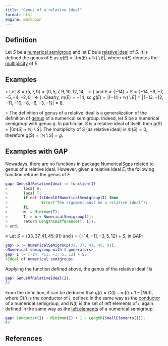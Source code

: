 ```yaml
---
title: "Genus of a relative ideal"
format: html
engine: markdown
---
```


## Definition

Let $S$ be a [numerical semigroup](../Basic-concepts/Numerical-semigroup.qmd) and let $E$ be a [relative ideal](Relative-ideal.qmd) of $S$. It is defined the genus of $E$ as $g(E) = |(m(E) + \mathbb{N}) \setminus E|$, where $m(E)$ denotes the [multiplicity](Multiplicity-ideal.qmd) of $E$.

## Examples

$\circ$ Let $S = \langle 5, 7, 9 \rangle = \{0, 5, 7, 9, 10, 12, 14, \rightarrow \}$ and $E = \{-14\} + S = \{-14, -9, -7, -5, -4, -2, 0, \rightarrow\}$. Clearly, $m(E) = -14$, so $g(E) = |(-14 + \mathbb{N}) \setminus E| = |\{-13, -12, -11, -10, -8, -6, -3, -1\}| = 8$.

$\circ$ The definition of genus of a relative ideal is a generalization of the definition of [genus](../Basic-concepts/Genus.qmd) of a numerical semigroup. Indeed, let $S$ be a numerical semigroup with genus $g$. In particular, $S$ is a relative ideal of itself, then $g(S) = |(m(S) + \mathbb{N}) \setminus S|$. The multiplicity of $S$ (as relative ideal) is $m(S) = 0$, therefore $g(S) = |\mathbb{N} \setminus S| = g$.

## Examples with GAP

Nowadays, there are no functions in package NumericalSgps related to genus of a relative ideal. However, given a relative ideal $E$, the following function returns the genus of $E$.

``` gap
gap> GenusOfRelativeIdeal := function(I)
>       local m;
>       local T;
>       if not IsIdealOfNumericalSemigroup(I) then
>               Error("The argument must be a relative ideal");
>       fi;
>       m := Minimum(I);
>       T := m + NumericalSemigroup(1);
>       return Length(Difference(T, I));
> end;
```

$\diamond$ Let $S = \langle 33, 37, 41, 45, 91 \rangle$ and $I = \{-14, -11, -3, 5, 12 \} + S$, in GAP:

``` gap
gap> S := NumericalSemigroup(33, 37, 41, 45, 91);
<Numerical semigroup with 5 generators>
gap> I := [-14, -11, -3, 5, 12] + S;
<Ideal of numerical semigroup>
```

Applying the function defined above, the genus of the relative ideal $I$ is

``` gap
gap> GenusOfRelativeIdeal(I);
62
```

From the definition, it can be deduced that $g(I) = C(I) - m(I) + 1 - |N(I)|$, where $C(I)$ is the conductor of $I$, defined in the same way as the [conductor](../Basic-concepts/Conductor.qmd) of a numerical semigroup, and $N(I)$ is the set of left elements of $I$, again defined in the same way as the [left elements](../Basic-concepts/Left-elements.qmd) of a numerical semigroup.

``` gap
gap> Conductor(I) - Minimum(I) + 1 - Length(SmallElements(I));
62
```

## References
